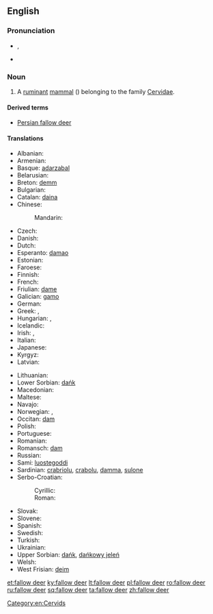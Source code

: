 ==English==
{{wikipedia}}

===Pronunciation===
* {{IPA|/ˈfæl.əʊˌdɪə/}}, {{X-SAMPA|/"f{l.@U%dI@/}}
* {{audio|en-uk-fallow deer.ogg|Audio (UK)}}

===Noun===
{{en-noun|head=[[fallow]] [[deer]]|pl=fallow deer}}

# A [[ruminant]] [[mammal]] ({{taxlink|Dama dama|species}}) belonging to the family [[Cervidae]].

====Derived terms====
* [[Persian fallow deer]]

====Translations====
{{trans-top|ruminant mammal}}
* Albanian: {{t-|sq|dreri brilopatë}}
* Armenian: {{t-|hy|եղնիկ|tr=eġnik}}
* Basque: [[adarzabal]]
* Belarusian: {{t-|be|лань|f|tr=lanʹ|sc=Cyrl}}
* Breton: [[demm]]
* Bulgarian: {{t-|bg|елен лопатар|m|tr=elen lopatar|sc=Cyrl}}
* Catalan: [[daina]]
* Chinese:
*: Mandarin: {{t|cmn|黇鹿|tr=tiānlù|sc=Hani}}
* Czech: {{t-|cs|daněk|m}}
* Danish: {{t-|da|dådyr|n}}
* Dutch: {{t+|nl|damhert|n}}
* Esperanto: [[damao]]
* Estonian: {{t-|et|kabehirv}}
* Faroese: {{t-|fo|dádýr}}
* Finnish: {{t+|fi|kuusipeura}}
* French: {{t+|fr|daim|m}}
* Friulian: [[dame#Friulian|dame]]
* Galician: [[gamo#Galician|gamo]]
* German: {{t+|de|Damhirsch|m}}
* Greek: {{t-|el|πλατώνι|tr=platóni|sc=Grek}}, {{t+|el|ντάμα|f|tr=ntáma|sc=Grek}}
* Hungarian: {{t+|hu|dámvad}}, {{t+|hu|dámszarvas}}
* Icelandic: {{t-|is|dádýr}}
* Irish: {{t-|ga|fia buí|m}}, {{qualifier|male}} {{t-|ga|poc fionn|m}}
* Italian: {{t+|it|daino|m}}
* Japanese: {{t-|ja|ダマジカ|tr=damajika|sc=Jpan}}
* Kyrgyz: {{t-|ky|лань}}
* Latvian: {{t-|lv|dambriedis|m}}
{{trans-mid}}
* Lithuanian: {{t+|lt|danielius|m}}
* Lower Sorbian: [[dańk#Lower Sorbian|dańk]]
* Macedonian: {{t-|mk|елен лопатар|m|tr=elen lopatar|sc=Cyrl}}
* Maltese: {{t-|mt|ċerf ta’ l-ewropa|m}}
* Navajo: {{tø|nv|bįįh łikizhígíí}}
* Norwegian: {{t-|no|dåhjort}}, {{t-|no|dådyr}}
* Occitan: [[dam#Occitan|dam]]
* Polish: {{t+|pl|daniel|m}}
* Portuguese: {{t-|pt|gamo}}
* Romanian: {{t-|ro|cerb lopătar|m}}
* Romansch: [[dam#Romansch|dam]]
* Russian: {{t+|ru|лань|f|tr=lanʹ}}
* Sami: [[luostegoddi]]
* Sardinian: [[crabriolu]], [[crabolu]], [[damma]], [[sulone]]
* Serbo-Croatian:
*: Cyrillic: {{t-|sh|jелен лопатар|m}}
*: Roman: {{t-|sh|jelen lopatar|m}}
* Slovak: {{t-|sk|daniel škvrnitý|m}}
* Slovene: {{t+|sl|damjak|m}}
* Spanish: {{t+|es|gamo|m}}
* Swedish: {{t-|sv|dovhjort}}
* Turkish: {{t+|tr|alageyik}}
* Ukrainian: {{t-|uk|лань|f|tr=lanʹ}}
* Upper Sorbian: [[dańk#Upper Sorbian|dańk]], [[dańkowy jeleń]] {{m}}
* Welsh: {{t-|cy|danas}}
* West Frisian: [[deim]]
{{trans-bottom}}

[[Category:en:Cervids]]

[[et:fallow deer]]
[[ky:fallow deer]]
[[lt:fallow deer]]
[[pl:fallow deer]]
[[ro:fallow deer]]
[[ru:fallow deer]]
[[sq:fallow deer]]
[[ta:fallow deer]]
[[zh:fallow deer]]